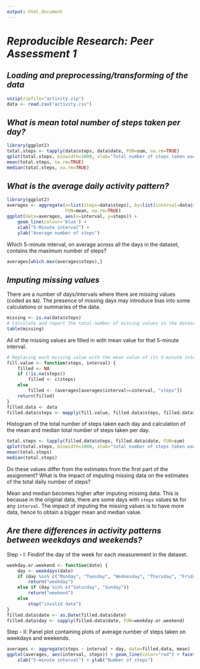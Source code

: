 ```yaml
---
output: html_document
---
```

# *Reproducible Research: Peer Assessment 1*




## *Loading and preprocessing/transforming of  the data*

```r
unzip(zipfile="activity.zip")
data <- read.csv("activity.csv")
```

## *What is mean total number of steps taken per day?*
```r
library(ggplot2)
total.steps <- tapply(data$steps, data$date, FUN=sum, na.rm=TRUE)
qplot(total.steps, binwidth=1000, xlab="Total number of steps taken each day")
mean(total.steps, na.rm=TRUE)
median(total.steps, na.rm=TRUE)
```

## *What is the average daily activity pattern?*
```r
library(ggplot2)
averages <- aggregate(x=list(steps=data$steps), by=list(interval=data$interval),
                      FUN=mean, na.rm=TRUE)
ggplot(data=averages, aes(x=interval, y=steps)) +
    geom_line(colour='blue') +
    xlab("5-Minute interval") +
    ylab("Average number of steps")
```

Which 5-minute interval, on average across all the days in the dataset, contains the maximum number of steps?

```r
averages[which.max(averages$steps),]
```

## *Imputing missing values*

There are a number of days/intervals where there are missing values (coded as `NA`). The presence of missing days may introduce bias into some calculations or summaries of the data.

```r
missing <- is.na(data$steps)
# Calculate and report the total number of missing values in the dataset (i.e. the total number of rows with NAs)
table(missing)
```

All of the missing values are filled in with mean value for that 5-minute
interval.

```r
# Replacing each missing value with the mean value of its 5-minute interval of that day
fill.value <- function(steps, interval) {
    filled <- NA
    if (!is.na(steps))
        filled <- c(steps)
    else
        filled <- (averages[averages$interval==interval, "steps"])
    return(filled)
}
filled.data <- data
filled.data$steps <- mapply(fill.value, filled.data$steps, filled.data$interval)
```
 Histogram of the total number of steps taken each day and calculation of the mean and median total number of steps taken per day.

```r
total.steps <- tapply(filled.data$steps, filled.data$date, FUN=sum)
qplot(total.steps, binwidth=1000, xlab="total number of steps taken each day")
mean(total.steps)
median(total.steps)
```
Do these values differ from the estimates from the first part of the assignment? What is the impact of imputing missing data on the estimates of the total daily number of steps?


Mean and median becomes higher after imputing missing data. This is
because in the original data, there are some days with `steps` values `NA` for 
any `interval`. The impact of imputing the missing values is to have more data, hence to obtain a bigger mean and median value.

## *Are there differences in activity patterns between weekdays and weekends?*
Step - I: Findinf the day of the week for each measurement in the dataset. 

```r
weekday.or.weekend <- function(date) {
    day <- weekdays(date)
    if (day %in% c("Monday", "Tuesday", "Wednesday", "Thursday", "Friday"))
        return("weekday")
    else if (day %in% c("Saturday", "Sunday"))
        return("weekend")
    else
        stop("invalid date")
}
filled.data$date <- as.Date(filled.data$date)
filled.data$day <- sapply(filled.data$date, FUN=weekday.or.weekend)
```

Step - II: Panel plot containing plots of average number of steps taken
on weekdays and weekends.
```r
averages <- aggregate(steps ~ interval + day, data=filled.data, mean)
ggplot(averages, aes(interval, steps)) + geom_line(color="red") + facet_grid(day ~ .) +
    xlab("5-minute interval") + ylab("Number of steps")
```
